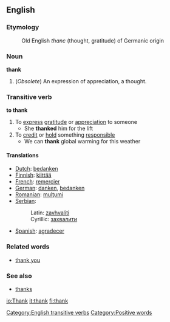==English==
===Etymology===
:Old English ''thanc'' (thought, gratitude) of Germanic origin

===Noun===
'''thank'''
# (''Obsolete'') An expression of appreciation, a thought.

===Transitive verb===
'''to thank'''
# To [[express]] [[gratitude]] or [[appreciation]] to someone
#* She '''thanked''' him for the lift
# To [[credit]] or [[hold]] something [[responsible]]
#* We can '''thank''' global warming for this weather

====Translations====
*[[Dutch]]: [[bedanken]]
*[[Finnish]]: [[kiittää]]
*[[French]]: [[remercier]]
*[[German]]: [[danken]], [[bedanken]]
*[[Romanian]]: [[mulţumi]]
*[[Serbian]]:
*:Latin: [[zavhvaliti]]
*:Cyrillic: [[захвалити]]
*[[Spanish]]: [[agradecer]]

===Related words===
*[[thank you]]
===See also===
*[[thanks]]
[[Category:English transitive verbs]]
[[Category:Positive words]]

[[io:Thank]]
[[it:thank]]
[[fi:thank]]